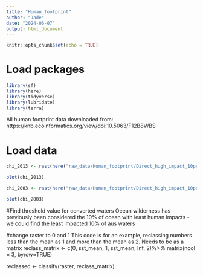 ```yaml
---
title: "Human_footprint"
author: "Jade"
date: "2024-06-07"
output: html_document
---
```


```r
knitr::opts_chunk$set(echo = TRUE)
```


# Load packages
```r
library(sf)
library(here)
library(tidyverse)
library(lubridate)
library(terra)
```

All human footprint data downloaded from: https://knb.ecoinformatics.org/view/doi:10.5063/F12B8WBS


# Load data

```r
chi_2013 <- rast(here("raw_data/Human_footprint/Direct_high_impact_10perc_2013.tif"))
```

```r
plot(chi_2013)
```


```r
chi_2003 <- rast(here("raw_data/Human_footprint/Direct_high_impact_10perc_2003.tif"))
```

```r
plot(chi_2003)
```

#Find threshold value for converted waters 
Ocean wilderness has previously been considered the 10% of ocean with least human impacts - we could find the least impacted 10% of aus waters 

#change raster to 0 and 1 
This code is for an example, reclassing numbers less than the mean as 1 and more than the mean as 2. Needs to be as a matrix 
reclass_matrix <- c(0, sst_mean, 1, 
                    sst_mean, Inf, 2)%>% 
                    matrix(ncol = 3, byrow=TRUE)
                    
reclassed <- classify(raster, reclass_matrix)
                    